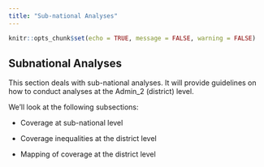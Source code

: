 ```yaml
---
title: "Sub-national Analyses"
---
```


```r
knitr::opts_chunk$set(echo = TRUE, message = FALSE, warning = FALSE)  
```

## Subnational Analyses

This section deals with sub-national analyses. It will provide guidelines on how to conduct analyses at the Admin_2 (district) level.

We'll look at the following subsections:

-   Coverage at sub-national level

-   Coverage inequalities at the district level

-   Mapping of coverage at the district level
